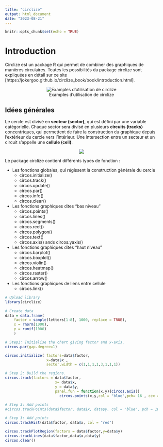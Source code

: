 ```yaml
---
title: "circlize"
output: html_document
date: "2023-08-21"
---
```


```r
knitr::opts_chunk$set(echo = TRUE)
```


# Introduction 

Circlize est un package R qui permet de combiner des graphiques de manières circulaires. Toutes les possibilités du package circlize sont expliquées en détail sur ce site [https://jokergoo.github.io/circlize_book/book/introduction.html]. 

<center>
![Examples d'utilisation de circlize](example_intro.png)
</center>

## Idées générales

Le cercle est divisé en **secteur (sector)**, qui est défini par une variable catégorielle. Chaque sector sera divisé en plusieurs **circuits (tracks)** concentriques, qui permettent de faire la construction du graphique depuis l'extérieur du cercle vers l'intérieur. Une intersection entre un secteur et un circuit s'appelle une  **cellule (cell)**.

<center>

![](sector_tracks.png)

</center>

Le package circlize contient différents types de fonction :

* Les fonctions globales, qui régissent la construction générale du cercle
  *  circos.initialize() 
  *  circos.track()
  *  circos.update()
  *  circos.par() 
  *  circos.info() 
  *  circos.clear()


* Les fonctions graphiques dites "bas niveau"
  * circos.points()
  * circos.lines()
  * circos.segments()
  * circos.rect()
  * circos.polygon()
  * circos.text()
  * circos.axis() ands circos.yaxis()

* Les fonctions graphiques dites "haut niveau"
  * circos.barplot()
  * circos.boxplot()
  * circos.violin()
  * circos.heatmap()
  * circos.raster()
  * circos.arrow()


* Les fonctions graphiques de liens entre cellule
  * circos.link()


   




```r
# Upload library
library(circlize)
 
# Create data
data = data.frame(
    factor = sample(letters[1:8], 1000, replace = TRUE),
    x = rnorm(1000), 
    y = runif(1000)
    )
```





```r
# Step1: Initialise the chart giving factor and x-axis.
circos.par(gap.degree=1)

circos.initialize( factors=data$factor,
                   x=data$x ,
                   sector.width = c(1,1,1,1,3,1,1,1))

# Step 2: Build the regions. 
circos.track(factors = data$factor,
                       x= data$x,
                       y = data$y,
                       panel.fun = function(x,y){circos.axis()
                         circos.points(x,y,col = "blue",pch= 16 , cex = 0.5)})
 
# Step 3: Add points
#circos.trackPoints(data$factor, data$x, data$y, col = "blue", pch = 16, cex = 0.5) 

# Step 3: Add points
circos.trackHist(data$factor, data$x, col = "red") 

circos.trackPlotRegion(factors = data$factor,y=data$y)
circos.trackLines(data$factor,data$x,data$y)
circos.clear()
```


